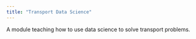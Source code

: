 ```yaml
---
title: "Transport Data Science"
---
```


A module teaching how to use data science to solve transport problems.